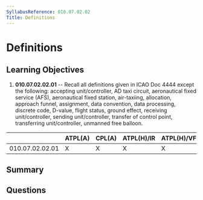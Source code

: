 ```yaml
---
SyllabusReference: 010.07.02.02
Title: Definitions
---
```


# Definitions

## Learning Objectives

1. **010.07.02.02.01** -- Recall all definitions given in ICAO Doc 4444 except
   the following: accepting unit/controller, AD taxi circuit, aeronautical fixed
   service (AFS), aeronautical fixed station, air-taxiing, allocation, approach
   funnel, assignment, data convention, data processing, discrete code, D-value,
   flight status, ground effect, receiving unit/controller, sending
   unit/controller, transfer of control point, transferring unit/controller,
   unmanned free balloon.

|                 | ATPL(A) | CPL(A) | ATPL(H)/IR | ATPL(H)/VFR | CPL(H) | IR  | CBIR(A) |
| --------------- | ------- | ------ | ---------- | ----------- | ------ | --- | ------- |
| 010.07.02.02.01 | X       | X      | X          | X           | X      | X   |         |

## Summary

## Questions
